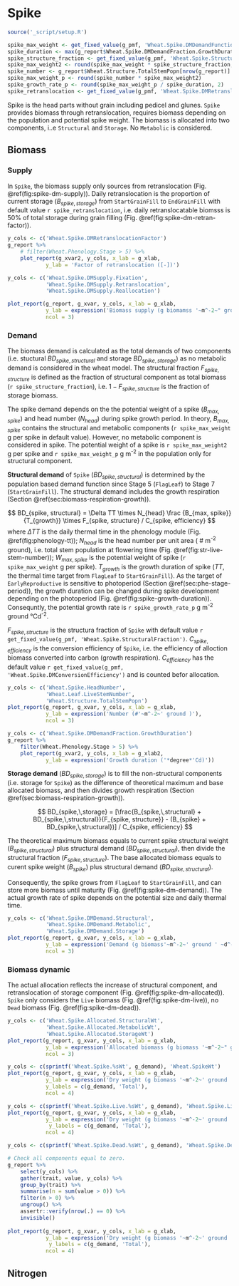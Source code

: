 # Spike {#cha:spike}


```r
source('_script/setup.R')
```

```r
spike_max_weight <- get_fixed_value(g_pmf, 'Wheat.Spike.DMDemandFunction.MaximumOrganWt')
spike_duration <- max(g_report$Wheat.Spike.DMDemandFraction.GrowthDuration)
spike_structure_fraction <- get_fixed_value(g_pmf, 'Wheat.Spike.StructuralFraction')
spike_max_weight2 <- round(spike_max_weight * spike_structure_fraction, 2)
spike_number <- g_report$Wheat.Structure.TotalStemPopn[nrow(g_report)]
spike_max_weight_p <- round(spike_number * spike_max_weight2)
spike_growth_rate_p <- round(spike_max_weight_p / spike_duration, 2)
spike_retranslocation <- get_fixed_value(g_pmf, 'Wheat.Spike.DMRetranslocationFactor.ReproductiveGrowth.DMRetranslocationFactor')

```


Spike is the head parts without grain including pedicel and glunes. `Spike` provides biomass through retranslocation, requires biomass depending on the population and potential spike weight. The biomass is allocated into two components, i..e `Structural` and `Storage`. No `Metabolic` is considered.

## Biomass {#sec:spike-biomass}

### Supply {#sec:spike-dm-supply}

In `Spike`, the biomass supply only sources from retranslocation (Fig. \@ref(fig:spike-dm-supply)). Daily retranslocation is the proportion of current storage ($B_{spike, storage}$) from `StartGrainFill` to `EndGrainFill` with default value `r spike_retranslocation`, i.e. daily retranslocatable biomsss is 50% of total storage during grain filling (Fig. \@ref(fig:spike-dm-retran-factor)).


<div class="fig-input">
```r

y_cols <- c('Wheat.Spike.DMRetranslocationFactor')
g_report %>% 
    # filter(Wheat.Phenology.Stage > 5) %>% 
    plot_report(g_xvar2, y_cols, x_lab = g_xlab,
            y_lab = 'Factor of retranslocation ([-])')
```
</div>



<div class="fig-output">
```r
y_cols <- c('Wheat.Spike.DMSupply.Fixation',
            'Wheat.Spike.DMSupply.Retranslocation',
            'Wheat.Spike.DMSupply.Reallocation')

plot_report(g_report, g_xvar, y_cols, x_lab = g_xlab, 
            y_lab = expression('Biomass supply (g biomamss '~m^-2~" ground "~d^-1~')'),
            ncol = 3)

```
</div>


### Demand {#spike-dm-demand}



The biomass demand is calculated as the total demands of two components (i.e. stuctural $BD_{spike,\,structural}$ and storage $BD_{spike,\,storage}$) as no metabolic demand is considered in the wheat model. The structural fraction $F_{spike, structure}$ is defined as the fraction of structural component as total biomass (`r spike_structure_fraction`), i.e. $1-F_{spike, structure}$ is the fraction of storage biomass.  

The spike demand depends on the the potential weight of a spike ($B_{max, spike}$) and head number ($N_{head}$) during spike growth period. In theory, $B_{max, spike}$ contains the structural and metabolic components (`r spike_max_weight` g per spike in default value). However, no metabolic component is considered in spike. The potential weight of a spike is `r spike_max_weight2` g per spike and `r spike_max_weight_p` g m^-2^ in the population only for structural component.


**Structural demand** of `Spike` ($BD_{spike, structural}$) is determined by the population based demand function since Stage 5 (`FlagLeaf`) to Stage 7 (`StartGrainFill`). The structural demand includes the growth respiration (Section \@ref(sec:biomass-respiration-growth)). 

$$
BD_{spike, structural} = \Delta TT \times N_{head} \frac {B_{max, spike}}{T_{growth}} \times F_{spike, structure} / C_{spike, efficiency}
$$
where $\Delta TT$ is the daily thermal time in the phenology module (Fig. \@ref(fig:phenology-tt)); $N_{head}$ is the head number per unit area ( # m^-2^ ground), i.e. total stem population at flowering time (Fig. \@ref(fig:str-live-stem-number)); $W_{max, spike}$ is the potential weight of spike (`r spike_max_weight` g per spike). $T_{growth}$ is the growth duration of spike ($TT$, the thermal time target from `FlagLeaf` to `StartGrainFill`). As the target of `EarlyReproductive` is sensitive to photoperiod (Section \@ref(sec:phe-stage-period)), the growth duration can be changed during spike development depending on the photoperiod (Fig. \@ref(fig:spike-growth-duration)). Consequntly, the potential growth rate is `r spike_growth_rate_p` g m^-2^ ground &deg;Cd^-2^.

$F_{spike, structure}$ is the structura fraction of `Spike` with default value `r get_fixed_value(g_pmf, 'Wheat.Spike.StructuralFraction')`. $C_{spike,efficiency}$ is the conversion efficiency of `Spike`, i.e. the efficiency of alloction biomass converted into carbon (growth respiration). $C_{efficiency}$ has the default value `r get_fixed_value(g_pmf, 'Wheat.Spike.DMConversionEfficiency')` and is counted befor allocation. 


<div class="fig-output">
```r
y_cols <- c('Wheat.Spike.HeadNumber',
            'Wheat.Leaf.LiveStemNumber',
            'Wheat.Structure.TotalStemPopn')
plot_report(g_report, g_xvar, y_cols, x_lab = g_xlab, 
            y_lab = expression('Number (#'~m^-2~' ground )'),
            ncol = 3)
```
</div>


<div class="fig-input">
```r
y_cols <- c('Wheat.Spike.DMDemandFraction.GrowthDuration')
g_report %>% 
    filter(Wheat.Phenology.Stage > 5) %>% 
    plot_report(g_xvar2, y_cols, x_lab = g_xlab2,
            y_lab = expression('Growth duration ('*degree*'Cd)'))
```
</div>


**Storage demand** ($BD_{spike,\,storage}$) is to fill the non-structural components (i.e. storage for `Spike`) as the difference of theoretical maximum and base allocated biomass, and then divides growth respiration (Section \@ref(sec:biomass-respiration-growth)). 

$$
BD_{spike,\,storage} = [\frac{B_{spike,\,structural} + BD_{spike,\,structural}}{F_{spike, structure}} - (B_{spike} + BD_{spike,\,structural})] / C_{spike, efficiency}
$$

The theoretical maximum biomass equals to current spike structural weight ($B_{spike,\,structural}$) plus structural demand ($BD_{spike,\,structural}$), then divide the structural fraction ($F_{spike, structure}$). The base allocated biomass equals to curent spike weight ($B_{spike}$) plus structural demand ($BD_{spike,\,structural}$). 

Consequently, the spike grows from `FlagLeaf` to `StartGrainFill`, and can store more biomass until maturity (Fig. \@ref(fig:spike-dm-demand)). The actual growth rate of spike depends on the potential size and daily thermal time. 

<div class="fig-output">
```r
y_cols <- c('Wheat.Spike.DMDemand.Structural',
            'Wheat.Spike.DMDemand.Metabolic',
            'Wheat.Spike.DMDemand.Storage')
plot_report(g_report, g_xvar, y_cols, x_lab = g_xlab, 
            y_lab = expression('Demand (g biomass'~m^-2~' ground ' ~d^-1~')'),
            ncol = 3)
```
</div>


### Biomass dynamic {#spike-dm-dynamic}

The actual allocation reflects the increase of structural component, and retranslocation of storage component (Fig. \@ref(fig:spike-dm-allocated)). `Spike` only considers the `Live` biomass (Fig. \@ref(fig:spike-dm-live)), no `Dead` biomass (Fig. \@ref(fig:spike-dm-dead)).


<div class="fig-output">
```r
y_cols <- c('Wheat.Spike.Allocated.StructuralWt',
            'Wheat.Spike.Allocated.MetabolicWt',
            'Wheat.Spike.Allocated.StorageWt')
plot_report(g_report, g_xvar, y_cols, x_lab = g_xlab, 
            y_lab = expression('Allocated biomass (g biomass '~m^-2~" ground "~d^-1~')'), 
            ncol = 3)

```
</div>



<div class="fig-output">
```r
y_cols <- c(sprintf('Wheat.Spike.%sWt', g_demand), 'Wheat.SpikeWt')
plot_report(g_report, g_xvar, y_cols, x_lab = g_xlab, 
            y_lab = expression('Dry weight (g biomass '~m^-2~' ground '~d^-1~')'),
            y_labels = c(g_demand, 'Total'),
            ncol = 4)

```
</div>



<div class="fig-output">
```r
y_cols <- c(sprintf('Wheat.Spike.Live.%sWt', g_demand), 'Wheat.Spike.LiveWt')
plot_report(g_report, g_xvar, y_cols, x_lab = g_xlab, 
            y_lab = expression('Dry weight (g biomass '~m^-2~' ground '~d^-1~')'),
             y_labels = c(g_demand, 'Total'),
            ncol = 4)
```
</div>

<div class="fig-output">
```r
y_cols <- c(sprintf('Wheat.Spike.Dead.%sWt', g_demand), 'Wheat.Spike.DeadWt')

# Check all components equal to zero.
g_report %>% 
    select(y_cols) %>% 
    gather(trait, value, y_cols) %>% 
    group_by(trait) %>% 
    summarise(n = sum(value > 0)) %>% 
    filter(n > 0) %>% 
    ungroup() %>% 
    assertr::verify(nrow(.) == 0) %>% 
    invisible()
    
plot_report(g_report, g_xvar, y_cols, x_lab = g_xlab, 
            y_lab = expression('Dry weight (g biomass '~m^-2~' ground '~d^-1~')'),
             y_labels = c(g_demand, 'Total'),
            ncol = 4)
```
</div>



## Nitrogen {#sec:spike-nitrogen}

